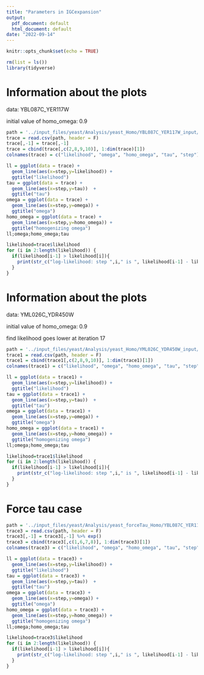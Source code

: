 ```yaml
---
title: "Parameters in IGCexpansion"
output:
  pdf_document: default
  html_document: default
date: "2022-09-14"
---
```


```r
knitr::opts_chunk$set(echo = TRUE)
```

```r
rm(list = ls())
library(tidyverse)
```

# Information about the plots

data: YBL087C_YER117W

initial value of homo_omega: 0.9


```r
path = '../input_files/yeast/Analysis/yeast_Homo/YBL087C_YER117W_input/save/record.txt'
trace = read.csv(path, header = F)
trace[,-1] = trace[,-1]
trace = cbind(trace[,c(2,8,9,10)], 1:dim(trace)[1])
colnames(trace) = c("likelihood", "omega", "homo_omega", "tau", "step")

ll = ggplot(data = trace) +
  geom_line(aes(x=step,y=likelihood)) +
  ggtitle("likelihood")
tau = ggplot(data = trace) +
  geom_line(aes(x=step,y=tau))  +
  ggtitle("tau")
omega = ggplot(data = trace) +
  geom_line(aes(x=step,y=omega)) +
  ggtitle("omega")
homo_omega = ggplot(data = trace) +
  geom_line(aes(x=step,y=homo_omega)) +
  ggtitle("homogenizing omega")
ll;omega;homo_omega;tau

likelihood=trace$likelihood
for (i in 2:length(likelihood)) {
  if(likelihood[i-1] > likelihood[i]){
    print(str_c("log-likelihood: step ",i," is ", likelihood[i-1] - likelihood[i], " lower than the previous step."))
  }
}
```

# Information about the plots

data: YML026C_YDR450W

initial value of homo_omega: 0.9

find likelihood goes lower at iteration 17

```r
path = '../input_files/yeast/Analysis/yeast_Homo/YML026C_YDR450W_input/save/record.txt'
trace1 = read.csv(path, header = F)
trace1 = cbind(trace1[,c(2,8,9,10)], 1:dim(trace1)[1])
colnames(trace1) = c("likelihood", "omega", "homo_omega", "tau", "step")

ll = ggplot(data = trace1) +
  geom_line(aes(x=step,y=likelihood)) +
  ggtitle("likelihood")
tau = ggplot(data = trace1) +
  geom_line(aes(x=step,y=tau))  +
  ggtitle("tau")
omega = ggplot(data = trace1) +
  geom_line(aes(x=step,y=omega)) +
  ggtitle("omega")
homo_omega = ggplot(data = trace1) +
  geom_line(aes(x=step,y=homo_omega)) +
  ggtitle("homogenizing omega")
ll;omega;homo_omega;tau

likelihood=trace1$likelihood
for (i in 2:length(likelihood)) {
  if(likelihood[i-1] > likelihood[i]){
    print(str_c("log-likelihood: step ",i," is ", likelihood[i-1] - likelihood[i], " lower than the previous step."))
  }
}
```



# Force tau case

```r
path = '../input_files/yeast/Analysis/yeast_forceTau_Homo/YBL087C_YER117W_input/save/record.txt'
trace3 = read.csv(path, header = F)
trace3[,-1] = trace3[,-1] %>% exp()
trace3 = cbind(trace3[,c(1,6,7,8)], 1:dim(trace3)[1])
colnames(trace3) = c("likelihood", "omega", "homo_omega", "tau", "step")

ll = ggplot(data = trace3) +
  geom_line(aes(x=step,y=likelihood)) +
  ggtitle("likelihood")
tau = ggplot(data = trace3) +
  geom_line(aes(x=step,y=tau))  +
  ggtitle("tau")
omega = ggplot(data = trace3) +
  geom_line(aes(x=step,y=omega)) +
  ggtitle("omega")
homo_omega = ggplot(data = trace3) +
  geom_line(aes(x=step,y=homo_omega)) +
  ggtitle("homogenizing omega")
ll;omega;homo_omega;tau

likelihood=trace3$likelihood
for (i in 2:length(likelihood)) {
  if(likelihood[i-1] > likelihood[i]){
    print(str_c("log-likelihood: step ",i," is ", likelihood[i-1] - likelihood[i], " lower than the previous step."))
  }
}
```